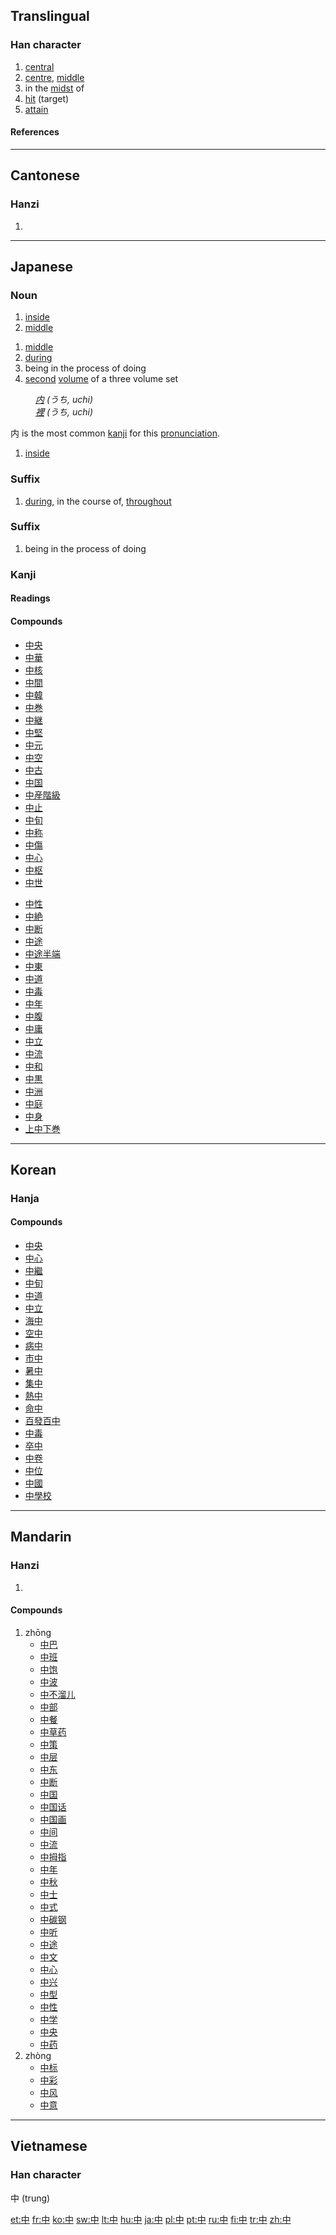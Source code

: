 ==Translingual==
{{Han stroke|[[Image:中-order.gif]]}}
===Han character===
{{Han char|rn=2|rad=丨|as=03|sn=4|four=5000<sub>6</sub>|canj=中 (L)}}
# [[central]]
# [[centre]], [[middle]]
# in the [[midst]] of
# [[hit]] (target)
# [[attain]]
====References====
{{Han ref|kx=0079.030|dkj=00073|dj=0158.060|hdz=10028.100|uh=4E2D|ud=20013|bh=A4A4|bd=42148}}

----

==Cantonese==
===Hanzi===
{{yue-hanzi|jyut=|y=jung1, jung3}}
# {{defn|Cantonese}}

----

==Japanese==

===Noun===
{{ja-noun|k|hira=なか|rom=naka}}
# [[inside]]
# [[middle]]

{{ja-noun|k|hira=ちゅう|rom=chū}}
# [[middle]]
# [[during]]
# being in the process of doing
# [[second]] [[volume]] of a three volume set

{{ja-noun|k|hira=うち|rom=uchi}}
:''[[内]] (うち, uchi)''
:''[[裡]] (うち, uchi)''

内 is the most common [[kanji]] for this [[pronunciation]].
# [[inside]]

===Suffix===
{{ja-pos|k|suffix|hira=じゅう|rom=jū|hidx=しゅう'}}
# [[during]], in the course of, [[throughout]]

===Suffix===
{{ja-pos|k|suffix|hira=ちゅう|rom=chū}}
# being in the process of doing

===Kanji===
{{ja-kanji|grade=1|rs=丨03}}
====Readings====
{{ja-readings|on=[[ちゅう]] ([[chū]])|kun=[[なか]] ([[naka]]), [[うち]] ([[uchi]]), [[あたる]] ([[中たる]], [[ataru]])}}
====Compounds====
{{top2}}
*[[中央]]
*[[中華]]
*[[中核]]
*[[中間]]
*[[中韓]]
*[[中巻]]
*[[中継]]
*[[中堅]]
*[[中元]]
*[[中空]]
*[[中古]]
*[[中国]]
*[[中産階級]]
*[[中止]]
*[[中旬]]
*[[中称]]
*[[中傷]]
*[[中心]]
*[[中枢]]
*[[中世]]
{{mid2}}
*[[中性]]
*[[中絶]]
*[[中断]]
*[[中途]]
*[[中途半端]]
*[[中東]]
*[[中道]]
*[[中毒]]
*[[中年]]
*[[中腹]]
*[[中庸]]
*[[中立]]
*[[中流]]
*[[中和]]
*[[中黒]]
*[[中洲]]
*[[中庭]]
*[[中身]]
*[[上中下巻]]
{{bottom}}

----

==Korean==
===Hanja===
{{ko-hanja|hangeul=중|rv=jung|mr=chung|y=cwung|eumhun=가운데|ehrv=gaundae|ehmr=kaundae|ehy=kawuntay}}

====Compounds====
*[[中央]]
*[[中心]]
*[[中繼]]
*[[中旬]]
*[[中道]]
*[[中立]]
*[[海中]]
*[[空中]]
*[[病中]]
*[[市中]]
*[[暑中]]
*[[集中]]
*[[熱中]]
*[[命中]]
*[[百發百中]]
*[[中毒]]
*[[卒中]]
*[[中卷]]
*[[中位]]
*[[中國]]
*[[中學校]]

----

==Mandarin==
===Hanzi===
{{cmn-hanzi|pin=[[zhōng]] ([[zhong1]]), [[zhòng]] ([[zhong4]])|wg=chung<sup>1</sup>, chung<sup>4</sup>}}
# {{defn|Mandarin}}

====Compounds====
#zhōng
#*[[中巴]]
#*[[中班]]
#*[[中饱]]
#*[[中波]]
#*[[中不溜儿]]
#*[[中部]]
#*[[中餐]]
#*[[中草药]]
#*[[中策]]
#*[[中层]]
#*[[中东]]
#*[[中断]]
#*[[中国]]
#*[[中国话]]
#*[[中国画]]
#*[[中间]]
#*[[中流]]
#*[[中拇指]]
#*[[中年]]
#*[[中秋]]
#*[[中士]]
#*[[中式]]
#*[[中碳钢]]
#*[[中听]]
#*[[中途]]
#*[[中文]]
#*[[中心]]
#*[[中兴]]
#*[[中型]]
#*[[中性]]
#*[[中学]]
#*[[中央]]
#*[[中药]]
#zhòng
#*[[中标]]
#*[[中彩]]
#*[[中风]]
#*[[中意]]

----

==Vietnamese==
===Han character===
中 (trung)

[[et:中]]
[[fr:中]]
[[ko:中]]
[[sw:中]]
[[lt:中]]
[[hu:中]]
[[ja:中]]
[[pl:中]]
[[pt:中]]
[[ru:中]]
[[fi:中]]
[[tr:中]]
[[zh:中]]